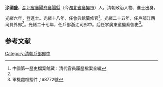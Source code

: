 '''涂國盛'''，[[湖北省|湖北省]][[襄陽府|襄陽府]][[襄陽縣|襄陽縣]]（今[[湖北省|湖北省]][[襄樊市|襄樊市]]）人，清朝政治人物、進士出身。

光緒六年，登進士。光緒十八年，任會典館纂修官<ref name="#1">中國第一歷史檔案館藏：清代官員履歷檔案全編</ref>。光緒二十五年，任戶部江西司員外郎<ref name="#1"/>。光緒二十七年，任戶部浙江司郎中。后任掌廣東道監察御史<ref>軍機處檔摺件 ,168772號</ref>。

==参考文献==
{{reflist}}
{{清朝人物小作品}}
{{光緒六年庚辰科殿試金榜}}
[[Category:清朝戶部郎中|Category:清朝戶部郎中]]